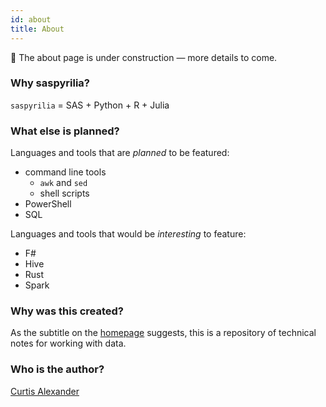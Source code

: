 ```yaml
---
id: about
title: About
---
```


🚧 The about page is under construction &mdash; more details to come.

### Why saspyrilia?
`saspyrilia` = SAS + Python + R + Julia

### What else is planned?
Languages and tools that are *planned* to be featured:
- command line tools
    - `awk` and `sed`
    - shell scripts
- PowerShell
- SQL

Languages and tools that would be *interesting* to feature:
- F#
- Hive
- Rust
- Spark

### Why was this created?
As the subtitle on the [homepage](/) suggests, this is a repository of technical notes for working with data.

### Who is the author?
[Curtis Alexander](https://github.com/curtisalexander)

